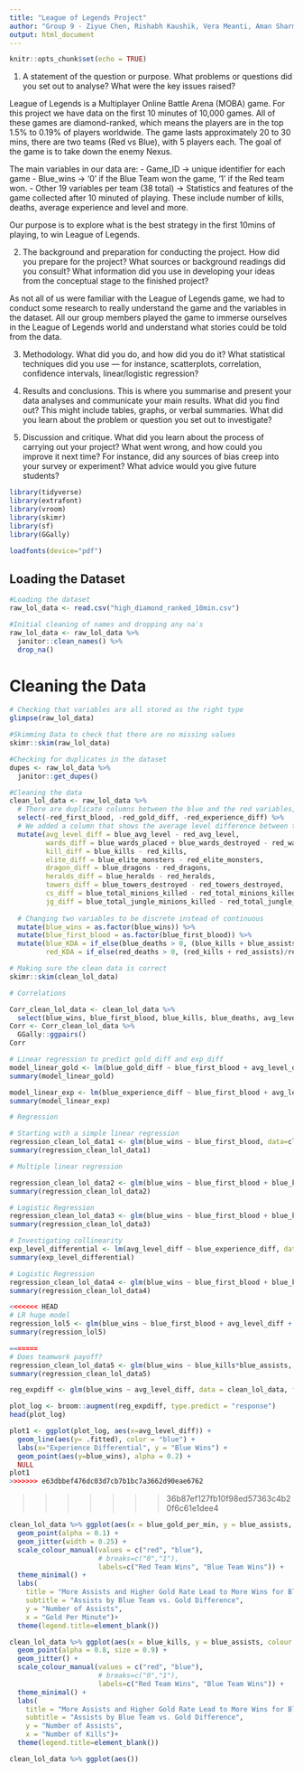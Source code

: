 ```yaml
---
title: "League of Legends Project"
author: "Group 9 - Ziyue Chen, Rishabh Kaushik, Vera Meanti, Aman Sharma, Sarah Wu, Stephen Zhu"
output: html_document
---
```


```r
knitr::opts_chunk$set(echo = TRUE)
```

(1) A statement of the question or purpose. What problems or questions did you set out to analyse?
What were the key issues raised?

League of Legends is a Multiplayer Online Battle Arena (MOBA) game. For this project we have data on the first 10 minutes of 10,000 games. All of these games are diamond-ranked, which means the players are in the top 1.5% to 0.19% of players worldwide. The game lasts approximately 20 to 30 mins, there are two teams (Red vs Blue), with 5 players each. The goal of the game is to take down the enemy Nexus. 

The main variables in our data are: 
- Game_ID -> unique identifier for each game 
- Blue_wins -> '0' if the Blue Team won the game, '1' if the Red team won. 
- Other 19 variables per team (38 total) -> Statistics and features of the game collected after 10 minuted of playing. These include number of kills, deaths, average experience and level and more. 

Our purpose is to explore what is the best strategy in the first 10mins of playing, to win League of Legends. 

(2) The background and preparation for conducting the project. How did you prepare for the project?
What sources or background readings did you consult? What information did you use in developing
your ideas from the conceptual stage to the finished project?

As not all of us were familiar with the League of Legends game, we had to conduct some research to really understand the game and the variables in the dataset. All our group members played the game to immerse ourselves in the League of Legends world and understand what stories could be told from the data. 

(3) Methodology. What did you do, and how did you do it? What statistical techniques did you use —
for instance, scatterplots, correlation, confidence intervals, linear/logistic regression?

(4) Results and conclusions. This is where you summarise and present your data analyses and
communicate your main results. What did you find out? This might include tables, graphs, or verbal
summaries. What did you learn about the problem or question you set out to investigate?

(5) Discussion and critique. What did you learn about the process of carrying out your project? What
went wrong, and how could you improve it next time? For instance, did any sources of bias creep into
your survey or experiment? What advice would you give future students? 

```r
library(tidyverse)
library(extrafont)
library(vroom)
library(skimr)
library(sf)
library(GGally)

loadfonts(device="pdf") 
```

## Loading the Dataset 
```r
#Loading the dataset
raw_lol_data <- read.csv("high_diamond_ranked_10min.csv")

#Initial cleaning of names and dropping any na's 
raw_lol_data <- raw_lol_data %>% 
  janitor::clean_names() %>% 
  drop_na()
```

# Cleaning the Data 
```r

# Checking that variables are all stored as the right type 
glimpse(raw_lol_data)

#Skimming Data to check that there are no missing values
skimr::skim(raw_lol_data)

#Checking for duplicates in the dataset
dupes <- raw_lol_data %>% 
  janitor::get_dupes()

#Cleaning the data
clean_lol_data <- raw_lol_data %>% 
  # There are duplicate columns between the blue and the red variables, so we decided to drop the red and keep the blue
  select(-red_first_blood, -red_gold_diff, -red_experience_diff) %>% 
  # We added a column that shows the average level difference between the blue and the red teams
  mutate(avg_level_diff = blue_avg_level - red_avg_level,
         wards_diff = blue_wards_placed + blue_wards_destroyed - red_wards_placed - red_wards_destroyed,
         kill_diff = blue_kills - red_kills,
         elite_diff = blue_elite_monsters - red_elite_monsters,
         dragon_diff = blue_dragons - red_dragons,
         heralds_diff = blue_heralds - red_heralds,
         towers_diff = blue_towers_destroyed - red_towers_destroyed,
         cs_diff = blue_total_minions_killed - red_total_minions_killed,
         jg_diff = blue_total_jungle_minions_killed - red_total_jungle_minions_killed) %>% 
  
  # Changing two variables to be discrete instead of continuous 
  mutate(blue_wins = as.factor(blue_wins)) %>% 
  mutate(blue_first_blood = as.factor(blue_first_blood)) %>% 
  mutate(blue_KDA = if_else(blue_deaths > 0, (blue_kills + blue_assists)/blue_deaths, (blue_kills + blue_assists)/1L),
         red_KDA = if_else(red_deaths > 0, (red_kills + red_assists)/red_deaths, (red_kills + red_assists)/1L))

# Making sure the clean data is correct
skimr::skim(clean_lol_data)

```

```r
# Correlations

Corr_clean_lol_data <- clean_lol_data %>%
  select(blue_wins, blue_first_blood, blue_kills, blue_deaths, avg_level_diff, blue_experience_diff)
Corr <- Corr_clean_lol_data %>% 
  GGally::ggpairs()
Corr

```
```r
# Linear regression to predict gold_diff and exp_diff
model_linear_gold <- lm(blue_gold_diff ~ blue_first_blood + avg_level_diff + kill_diff + wards_diff + elite_diff + dragon_diff + heralds_diff + towers_diff + cs_diff + jg_diff + blue_KDA + red_KDA, data = clean_lol_data)
summary(model_linear_gold)

model_linear_exp <- lm(blue_experience_diff ~ blue_first_blood + avg_level_diff + kill_diff + wards_diff + elite_diff + dragon_diff + heralds_diff + towers_diff + cs_diff + jg_diff + blue_KDA + red_KDA, data = clean_lol_data)
summary(model_linear_exp)
```



```r
# Regression

# Starting with a simple linear regression
regression_clean_lol_data1 <- glm(blue_wins ~ blue_first_blood, data=clean_lol_data, family = "binomial")
summary(regression_clean_lol_data1)

# Multiple linear regression

regression_clean_lol_data2 <- glm(blue_wins ~ blue_first_blood + blue_kills + avg_level_diff + blue_experience_diff, data=clean_lol_data, family = "binomial")
summary(regression_clean_lol_data2)

# Logistic Regression
regression_clean_lol_data3 <- glm(blue_wins ~ blue_first_blood + blue_kills + avg_level_diff + blue_experience_diff, data=clean_lol_data, family = "binomial")
summary(regression_clean_lol_data3)

# Investigating collinearity
exp_level_differential <- lm(avg_level_diff ~ blue_experience_diff, data =clean_lol_data)
summary(exp_level_differential)

# Logistic Regression
regression_clean_lol_data4 <- glm(blue_wins ~ blue_first_blood + blue_kills + blue_experience_diff, data=clean_lol_data, family = "binomial")
summary(regression_clean_lol_data4)

<<<<<<< HEAD
# LR huge model
regression_lol5 <- glm(blue_wins ~ blue_first_blood + avg_level_diff + kill_diff + wards_diff + elite_diff + dragon_diff + heralds_diff + towers_diff + cs_diff + jg_diff + blue_KDA + red_KDA, data=clean_lol_data, family = "binomial")
summary(regression_lol5)

=======
# Does teamwork payoff?
regression_clean_lol_data5 <- glm(blue_wins ~ blue_kills*blue_assists, data=clean_lol_data, family = "binomial")
summary(regression_clean_lol_data5)

reg_expdiff <- glm(blue_wins ~ avg_level_diff, data = clean_lol_data, family = "binomial")

plot_log <- broom::augment(reg_expdiff, type.predict = "response")
head(plot_log)

plot1 <- ggplot(plot_log, aes(x=avg_level_diff)) +
  geom_line(aes(y= .fitted), color = "blue") +
  labs(x="Experience Differential", y = "Blue Wins") +
  geom_point(aes(y=blue_wins), alpha = 0.2) +
  NULL
plot1
>>>>>>> e63dbbef476dc03d7cb7b1bc7a3662d90eae6762
```
>>>>>>> 36b87ef127fb10f98ed57363c4b20f6c61e1dee4

```r
clean_lol_data %>% ggplot(aes(x = blue_gold_per_min, y = blue_assists, colour = factor(blue_wins), fill = factor(blue_wins))) +
  geom_point(alpha = 0.1) +
  geom_jitter(width = 0.25) +
  scale_colour_manual(values = c("red", "blue"),
                      # breaks=c("0","1"),
                      labels=c("Red Team Wins", "Blue Team Wins")) +
  theme_minimal() +
  labs(
    title = "More Assists and Higher Gold Rate Lead to More Wins for Blue Team",
    subtitle = "Assists by Blue Team vs. Gold Difference",
    y = "Number of Assists",
    x = "Gold Per Minute")+
  theme(legend.title=element_blank())
```

```r
clean_lol_data %>% ggplot(aes(x = blue_kills, y = blue_assists, colour = factor(blue_wins), fill = factor(blue_wins))) +
  geom_point(alpha = 0.8, size = 0.9) +
  geom_jitter() +
  scale_colour_manual(values = c("red", "blue"),
                      # breaks=c("0","1"),
                      labels=c("Red Team Wins", "Blue Team Wins")) +
  theme_minimal() +
  labs(
    title = "More Assists and Higher Gold Rate Lead to More Wins for Blue Team",
    subtitle = "Assists by Blue Team vs. Gold Difference",
    y = "Number of Assists",
    x = "Number of Kills")+
  theme(legend.title=element_blank())
```

```r
clean_lol_data %>% ggplot(aes()) 
```
 
 
